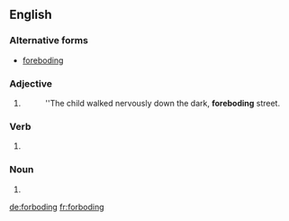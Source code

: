 ==English==

===Alternative forms===
* [[foreboding]] {{qualifier|significantly more widely used}}

===Adjective===
{{en-adj}}

# {{alternative form of|foreboding|lang=en}}
#: ''The child walked nervously down the dark, '''foreboding''' street.

===Verb===
{{head|en|present participle}}

# {{present participle of|forbode|lang=en|nocat=1}}

===Noun===
{{en-noun}}

# {{alternative form of|foreboding|lang=en}}

[[de:forboding]]
[[fr:forboding]]